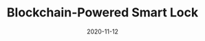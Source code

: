 ---
title: Blockchain-Powered Smart Lock
category: Project
tag: IoT,Automation,Smart Home
status: publish
date: 2020-11-12
slug: Using blockchain smart contracts to control and automate a smart lock with Raspberry Pi.
logo: /img/Blockchain-Powered Smart Lock.png
featured_img: https://wp.gcap1.iotex.io/wp-content/uploads/2020/11/SmartLock.jpeg
website: https://www.hackster.io/simone-romano/a-blockchain-powered-smart-lock-21fad9
twitter:
telegram:
---